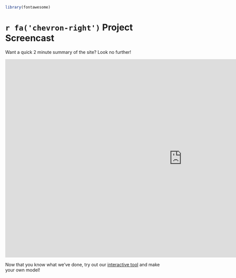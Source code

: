 <link href="./styles.css" rel="stylesheet"></link> 
```r
library(fontawesome)
```

# `r fa('chevron-right')` Project Screencast

Want a quick 2 minute summary of the site? Look no further!

<iframe width="1120px" height="630" src="https://www.youtube.com/embed/xJQSmYEW6U0" frameborder="0" allow="accelerometer; autoplay; encrypted-media; gyroscope; picture-in-picture" allowfullscreen></iframe>

Now that you know what we've done, try out our [interactive tool](https://cbpascual.shinyapps.io/shiny/) and make your own model!